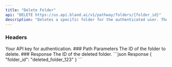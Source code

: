 ```yaml
---
title: "Delete Folder"
api: "DELETE https://us.api.bland.ai/v1/pathway/folders/{folder_id}"
description: "Deletes a specific folder for the authenticated user. The folder must be empty to be deleted."
---
```


### Headers
<ParamField header="authorization" type="string" required>
  Your API key for authentication.
</ParamField>
### Path Parameters
<ParamField path="folder_id" type="string" required>
  The ID of the folder to delete.
</ParamField>
### Response
<ResponseField name="folder_id" type="string">
  The ID of the deleted folder.
</ResponseField>
<ResponseExample>
```json Response
{
  "folder_id": "deleted_folder_123"
}
```
</ResponseExample>